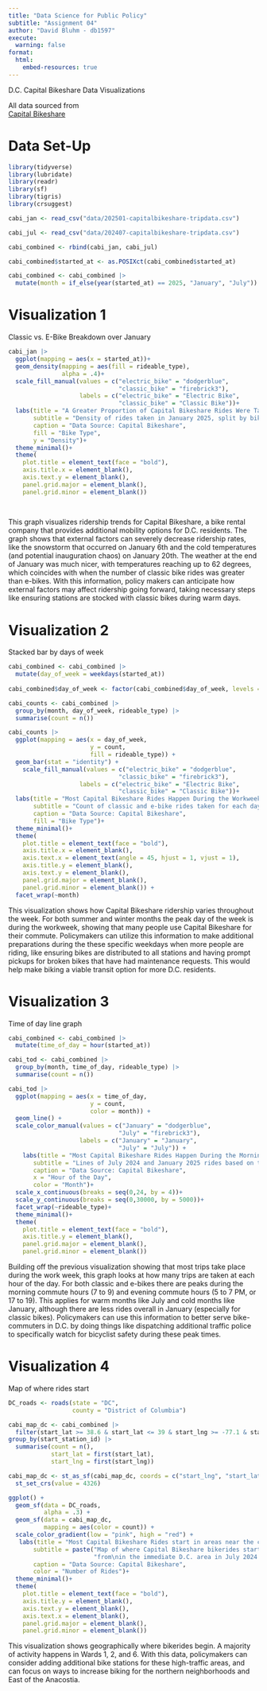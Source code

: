 ```yaml
---
title: "Data Science for Public Policy"
subtitle: "Assignment 04"
author: "David Bluhm - db1597"
execute:
  warning: false
format:
  html:
    embed-resources: true
---
```

D.C. Capital Bikeshare Data Visualizations

All data sourced from  
[Capital Bikeshare](https://s3.amazonaws.com/capitalbikeshare-data/index.html)

# Data Set-Up 

```r
library(tidyverse)
library(lubridate)
library(readr)
library(sf)
library(tigris)
library(crsuggest)

cabi_jan <- read_csv("data/202501-capitalbikeshare-tripdata.csv")

cabi_jul <- read_csv("data/202407-capitalbikeshare-tripdata.csv")

cabi_combined <- rbind(cabi_jan, cabi_jul)

cabi_combined$started_at <- as.POSIXct(cabi_combined$started_at)

cabi_combined <- cabi_combined |>
  mutate(month = if_else(year(started_at) == 2025, "January", "July"))
```

# Visualization 1
Classic vs. E-Bike Breakdown over January
```r
cabi_jan |>
  ggplot(mapping = aes(x = started_at))+
  geom_density(mapping = aes(fill = rideable_type),
               alpha = .4)+
  scale_fill_manual(values = c("electric_bike" = "dodgerblue",
                               "classic_bike" = "firebrick3"),
                    labels = c("electric_bike" = "Electric Bike",
                               "classic_bike" = "Classic Bike"))+
  labs(title = "A Greater Proportion of Capital Bikeshare Rides Were Taken Later in January",
       subtitle = "Density of rides taken in January 2025, split by bike type",
       caption = "Data Source: Capital Bikeshare", 
       fill = "Bike Type",
       y = "Density")+
  theme_minimal()+
  theme(
    plot.title = element_text(face = "bold"),
    axis.title.x = element_blank(),
    axis.text.y = element_blank(),
    panel.grid.major = element_blank(),
    panel.grid.minor = element_blank())
  
  
```
This graph visualizes ridership trends for Capital Bikeshare, a bike rental company that provides additional mobility options for D.C. residents. The graph shows that external factors can severely decrease ridership rates, like the snowstorm that occurred on January 6th and the cold temperatures (and potential inauguration chaos) on January 20th. The weather at the end of January was much nicer, with temperatures reaching up to 62 degrees, which coincides with when the number of classic bike rides was greater than e-bikes. With this information, policy makers can anticipate how external factors may affect ridership going forward, taking necessary steps like ensuring stations are stocked with classic bikes during warm days. 

# Visualization 2
Stacked bar by days of week
```r
cabi_combined <- cabi_combined |>
  mutate(day_of_week = weekdays(started_at))
           
cabi_combined$day_of_week <- factor(cabi_combined$day_of_week, levels = c("Sunday","Monday", "Tuesday", "Wednesday", "Thursday", "Friday", "Saturday"))

cabi_counts <- cabi_combined |>
  group_by(month, day_of_week, rideable_type) |>
  summarise(count = n())

cabi_counts |>
  ggplot(mapping = aes(x = day_of_week,
                       y = count,
                       fill = rideable_type)) +
  geom_bar(stat = "identity") +
    scale_fill_manual(values = c("electric_bike" = "dodgerblue",
                               "classic_bike" = "firebrick3"),
                    labels = c("electric_bike" = "Electric Bike",
                               "classic_bike" = "Classic Bike"))+
  labs(title = "Most Capital Bikeshare Rides Happen During the Workweek",
       subtitle = "Count of classic and e-bike rides taken for each day of the week in July 2024 and January 2025",
       caption = "Data Source: Capital Bikeshare", 
       fill = "Bike Type")+
  theme_minimal()+
  theme(
    plot.title = element_text(face = "bold"),
    axis.title.x = element_blank(),
    axis.text.x = element_text(angle = 45, hjust = 1, vjust = 1),
    axis.title.y = element_blank(),
    axis.text.y = element_blank(),
    panel.grid.major = element_blank(),
    panel.grid.minor = element_blank()) +
  facet_wrap(~month)
```
This visualization shows how Capital Bikeshare ridership varies throughout the week. For both summer and winter months the peak day of the week is during the workweek, showing that many people use Capital Bikeshare for their commute. Policymakers can utilize this information to make additional preparations during the these specific weekdays when more people are riding, like ensuring bikes are distributed to all stations and having prompt pickups for broken bikes that have had maintenance requests. This would help make biking a viable transit option for more D.C. residents.

# Visualization 3
Time of day line graph
```r
cabi_combined <- cabi_combined |>
  mutate(time_of_day = hour(started_at))

cabi_tod <- cabi_combined |>
  group_by(month, time_of_day, rideable_type) |>
  summarise(count = n())

cabi_tod |>
  ggplot(mapping = aes(x = time_of_day,
                       y = count,
                       color = month)) +
  geom_line() +
  scale_color_manual(values = c("January" = "dodgerblue",
                               "July" = "firebrick3"),
                    labels = c("January" = "January",
                               "July" = "July")) +
    labs(title = "Most Capital Bikeshare Rides Happen During the Morning\nand Afternoon Rush Hour",
       subtitle = "Lines of July 2024 and January 2025 rides based on time of day, divided by bike type",
       caption = "Data Source: Capital Bikeshare",
       x = "Hour of the Day",
       color = "Month")+
  scale_x_continuous(breaks = seq(0,24, by = 4))+
  scale_y_continuous(breaks = seq(0,30000, by = 5000))+
  facet_wrap(~rideable_type)+
  theme_minimal()+
  theme(
    plot.title = element_text(face = "bold"),
    axis.title.y = element_blank(),
    panel.grid.major = element_blank(),
    panel.grid.minor = element_blank()) 

```
Building off the previous visualization showing that most trips take place during the work week, this graph looks at how many trips are taken at each hour of the day. For both classic and e-bikes there are peaks during the morning commute hours (7 to 9) and evening commute hours (5 to 7 PM, or 17 to 19). This applies for warm months like July and cold months like January, although there are less rides overall in January (especially for classic bikes). Policymakers can use this information to better serve bike-commuters in D.C. by doing things like dispatching additional traffic police to specifically watch for bicyclist safety during these peak times.

# Visualization 4
Map of where rides start
```r
DC_roads <- roads(state = "DC",
                  county = "District of Columbia")
```
```r
cabi_map_dc <- cabi_combined |>
  filter(start_lat >= 38.6 & start_lat <= 39 & start_lng >= -77.1 & start_lng <= -76.9 & start_station_id != "") |>
group_by(start_station_id) |>
  summarise(count = n(),
            start_lat = first(start_lat),
            start_lng = first(start_lng))

cabi_map_dc <- st_as_sf(cabi_map_dc, coords = c("start_lng", "start_lat")) |>
  st_set_crs(value = 4326)

ggplot() +
  geom_sf(data = DC_roads,
          alpha = .3) +
  geom_sf(data = cabi_map_dc,
          mapping = aes(color = count)) +
  scale_color_gradient(low = "pink", high = "red") +
   labs(title = "Most Capital Bikeshare Rides start in areas near the center of D.C.",
       subtitle = paste("Map of where Capital Bikeshare bikerides started",
                        "from\nin the immediate D.C. area in July 2024 and January 2025"),
       caption = "Data Source: Capital Bikeshare",
       color = "Number of Rides")+
  theme_minimal()+
  theme(
    plot.title = element_text(face = "bold"),
    axis.title.y = element_blank(),
    axis.text.y = element_blank(),
    axis.text.x = element_blank(),
    panel.grid.major = element_blank(),
    panel.grid.minor = element_blank()) 
```
This visualization shows geographically where bikerides begin. A majority of activity happens in Wards 1, 2, and 6. With this data, policymakers can consider adding additional bike stations for these high-traffic areas, and can focus on ways to increase biking for the northern neighborhoods and East of the Anacostia. 
